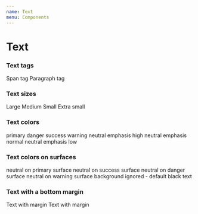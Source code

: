 ```yaml
---
name: Text
menu: Components
---
```




# Text

<Props of={Text} />


### Text tags

<Playground>
  <Text as="span">Span tag</Text>
  <Text as="p">Paragraph tag</Text>
</Playground>


### Text sizes

<Playground>
  <Text sizing="l">Large</Text>
  <Text sizing="m">Medium</Text>
  <Text sizing="s">Small</Text>
  <Text sizing="xs">Extra small</Text>
</Playground>


### Text colors

<Playground>
  <Text color="primary">primary</Text>
  <Text color="danger">danger</Text>
  <Text color="success">success</Text>
  <Text color="warning">warning</Text>
  <Text color="neutral" emphasis="high">neutral emphasis high</Text>
  <Text color="neutral" emphasis="normal">neutral emphasis normal</Text>
  <Text color="neutral" emphasis="low">neutral emphasis low</Text>

</Playground>

### Text colors on surfaces

<Playground>
  <ColorBox bgColor="primary">
    <Text>neutral on primary surface</Text>
  </ColorBox>
  <ColorBox bgColor="success">
    <Text>neutral on success surface</Text>
  </ColorBox>
  <ColorBox bgColor="danger">
    <Text>neutral on danger surface</Text>
  </ColorBox>
  <ColorBox bgColor="warning">
    <Text>neutral on warning surface</Text>
  </ColorBox>
  <ColorBox bgColor="warning">
    <Text ignoreBg={true}>
      background ignored - default black text
    </Text>
  </ColorBox>
</Playground>


### Text with a bottom margin

<Playground>
  <Text marginBottom={true}>Text with margin</Text>
  <Text marginBottom={true}>Text with margin</Text>
</Playground>